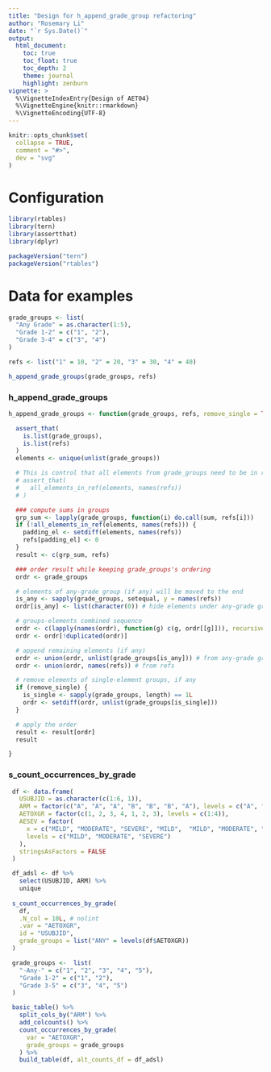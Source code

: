```yaml
---
title: "Design for h_append_grade_group refactoring"
author: "Rosemary Li"
date: "`r Sys.Date()`"
output:
  html_document:
    toc: true
    toc_float: true
    toc_depth: 2
    theme: journal
    highlight: zenburn
vignette: >
  %\VignetteIndexEntry{Design of AET04}
  %\VignetteEngine{knitr::rmarkdown}
  %\VignetteEncoding{UTF-8}
---
```


```r
knitr::opts_chunk$set(
  collapse = TRUE,
  comment = "#>",
  dev = "svg"
)
```

Configuration
=============

```r
library(rtables)
library(tern)
library(assertthat)
library(dplyr)

packageVersion("tern")
packageVersion("rtables")
```

Data for examples
=================

```r
grade_groups <- list(
  "Any Grade" = as.character(1:5),
  "Grade 1-2" = c("1", "2"),
  "Grade 3-4" = c("3", "4")
)

refs <- list("1" = 10, "2" = 20, "3" = 30, "4" = 40)

h_append_grade_groups(grade_groups, refs)
```


### h_append_grade_groups

```r
h_append_grade_groups <- function(grade_groups, refs, remove_single = TRUE) {

  assert_that(
    is.list(grade_groups),
    is.list(refs)
  )
  elements <- unique(unlist(grade_groups))

  # This is control that all elements from grade_groups need to be in refs
  # assert_that(
  #   all_elements_in_ref(elements, names(refs))
  # )

  ### compute sums in groups
  grp_sum <- lapply(grade_groups, function(i) do.call(sum, refs[i]))
  if (!all_elements_in_ref(elements, names(refs))) {
    padding_el <- setdiff(elements, names(refs))
    refs[padding_el] <- 0
  }
  result <- c(grp_sum, refs)

  ### order result while keeping grade_groups's ordering
  ordr <- grade_groups

  # elements of any-grade group (if any) will be moved to the end
  is_any <- sapply(grade_groups, setequal, y = names(refs))
  ordr[is_any] <- list(character(0)) # hide elements under any-grade group

  # groups-elements combined sequence
  ordr <- c(lapply(names(ordr), function(g) c(g, ordr[[g]])), recursive = TRUE, use.names = FALSE)
  ordr <- ordr[!duplicated(ordr)]

  # append remaining elements (if any)
  ordr <- union(ordr, unlist(grade_groups[is_any])) # from any-grade group
  ordr <- union(ordr, names(refs)) # from refs

  # remove elements of single-element groups, if any
  if (remove_single) {
    is_single <- sapply(grade_groups, length) == 1L
    ordr <- setdiff(ordr, unlist(grade_groups[is_single]))
  }

  # apply the order
  result <- result[ordr]
  result

}
```

### s_count_occurrences_by_grade

```r
 df <- data.frame(
   USUBJID = as.character(c(1:6, 1)),
   ARM = factor(c("A", "A", "A", "B", "B", "B", "A"), levels = c("A", "B")),
   AETOXGR = factor(c(1, 2, 3, 4, 1, 2, 3), levels = c(1:4)),
   AESEV = factor(
     x = c("MILD", "MODERATE", "SEVERE", "MILD",  "MILD", "MODERATE", "SEVERE"),
     levels = c("MILD", "MODERATE", "SEVERE")
   ),
   stringsAsFactors = FALSE
 )

 df_adsl <- df %>%
   select(USUBJID, ARM) %>%
   unique
 
 s_count_occurrences_by_grade(
   df,
   .N_col = 10L, # nolint
   .var = "AETOXGR",
   id = "USUBJID",
   grade_groups = list("ANY" = levels(df$AETOXGR))
 )
```


```r
 grade_groups <-  list(
   "-Any-" = c("1", "2", "3", "4", "5"),
   "Grade 1-2" = c("1", "2"),
   "Grade 3-5" = c("3", "4", "5")
 )

 basic_table() %>%
   split_cols_by("ARM") %>%
   add_colcounts() %>%
   count_occurrences_by_grade(
     var = "AETOXGR",
     grade_groups = grade_groups
   ) %>%
   build_table(df, alt_counts_df = df_adsl)
```


